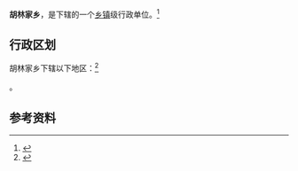 {{中国乡级行政区|62/29/27/204/000}}

'''胡林家乡'''，是{{PRC admin/fullname|62/29/27/204/000|3}}下辖的一个[[乡镇|乡镇]]级行政单位。<ref>{{PRC admin/ref sgc|{{PRC admin/parent|62/29/27/204/000}}}}</ref>

== 行政区划 ==

胡林家乡下辖以下地区：<ref>{{PRC admin/ref sgc|62/29/27/204/000}}</ref>

{{PRC admin/children|62/29/27/204/000}}。

== 参考资料 ==

{{reflist}}

{{行政区划小作品}}
{{PRC admin/navcat|62/29/27/204/000}}